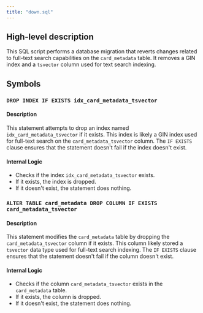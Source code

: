```yaml
---
title: "down.sql"
---
```


## High-level description
This SQL script performs a database migration that reverts changes related to full-text search capabilities on the `card_metadata` table. It removes a GIN index and a `tsvector` column used for text search indexing.

## Symbols

### `DROP INDEX IF EXISTS idx_card_metadata_tsvector`
#### Description
This statement attempts to drop an index named `idx_card_metadata_tsvector` if it exists. This index is likely a GIN index used for full-text search on the `card_metadata_tsvector` column. The `IF EXISTS` clause ensures that the statement doesn't fail if the index doesn't exist.

#### Internal Logic
- Checks if the index `idx_card_metadata_tsvector` exists.
- If it exists, the index is dropped.
- If it doesn't exist, the statement does nothing.

### `ALTER TABLE card_metadata DROP COLUMN IF EXISTS card_metadata_tsvector`
#### Description
This statement modifies the `card_metadata` table by dropping the `card_metadata_tsvector` column if it exists. This column likely stored a `tsvector` data type used for full-text search indexing. The `IF EXISTS` clause ensures that the statement doesn't fail if the column doesn't exist.

#### Internal Logic
- Checks if the column `card_metadata_tsvector` exists in the `card_metadata` table.
- If it exists, the column is dropped.
- If it doesn't exist, the statement does nothing.
